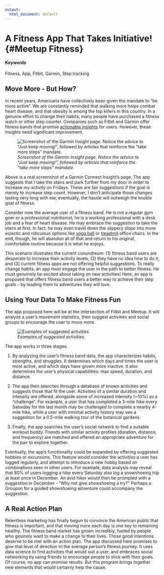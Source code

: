 ```yaml
---
output:
  html_document: default
---
```

# A Fitness App That Takes Initiative! {#Meetup Fitness}

#### Keywords

Fitness, App, Fitbit, Garmin, Step tracking

## Move More - But How?

In recent years, Americans have collectively been given the mandate to "be more active". We are constantly reminded that walking more helps combat heart disease, and that obesity is among the top killers in this country. In a genuine effort to change their habits, many people have purchased a fitness watch or other step counter. Companies such as Fitbit and Garmin offer fitness bands that promise [actionable insights](https://connect.garmin.com/en-US/features/insights) for users. However, these insights need significant improvement.

![*Screenshot of the Garmin Insight page. Notice the advice to "Just keep moving!", followed by articles that reinforce the "take more steps" mandate.*](./figures/figure01.png)  

Above is a real screenshot of a Garmin Connect Insight's page. The app suggests that I take the stairs and park further from my door in order to increase my activity on Fridays. These are fair suggestions if the goal is merely to increase step count. However, I don't anticipate those changes lasting very long with me; eventually, the hassle will outweigh the knoble goal of fitness.  

Consider now the average user of a fitness band. He is not a regular gym goer or a professional nutritionist; he is a working professional with a desk job and a fear of heart disease. He may embrace the suggestion to take the stairs at first. In fact, he may even travel down the slippery slope into more eclectic and ridiculous options like [yoga ball](https://officechairadvisor.com/yoga-ball-office-chair/) or [treadmill](https://www.thehumansolution.com/uplift-treadmill-desks/) office chairs. In the end, though, he will abandon all of that and return to his original, comfortable routine because it is what he enjoys.  

This scenario illustrates the current conundreum: (1) fitness band users are desperate to increase their activity levels, (2) they have no idea how to do it, and (3) current fitness apps are not offering helpful suggestions. To really change habits, an app must engage the user in the path to better fitness. He must genuinely be excited about taking on new activities! Here, an app is proposed that offers fitness band users a better way to achieve their step goals -- by leading them to adventures they will love.  


## Using Your Data To Make Fitness Fun 


The app proposed here will be at the intersection of Fitbit and Meetup. It will analyze a user's movement statistics, then suggest activities and social groups to encourage the user to move more.  

![*Examples of suggested activities*](./figures/figure02.jpg)  

The app works in three stages:  

1. By analyzing the user's fitness band data, the app characterizes habits, strengths, and struggles. It determines which days and times the user is most active, and which days have grown more inactive. It also determines the user's physical capabilities: max speed, duration, and distance.  

2. The app then searches through a database of known activities and suggests those that fit the user. Activities of a similar duration and intensity are offered, alongside some of increased intensity (~10%) as a "challenge".  For example, a user that has completed a 3-mile hike every Saturday for the last month may be challenged to complete a nearby 4-mile hike, while a user with minimal activity history may see a suggestion for a 0.5-mile walking tour of the botanical gardens.  

3. Finally, the app searches the user's social network to find a suitable workout buddy. Friends with similar activity profiles (duration, distance, and frequency) are matched and offered an appropriate adventure for the pair to explore together.  

Eventually, the app's functionality could be expanded by offering suggested hobbies or excursions. This feature would consider the activities a user has logged regularly, and attempt to introduce a new hobby based on combinations seen in other users. For example, data analysis may reveal that 80% of users logging a hike every Saturday also log a snowshoeing trip at least once in December. An avid hiker would then be prompted with a suggestion in December - "Why not give showshoeing a try?" Perhaps a Groupon for a guided showshoeing adventure could accompany the suggestion.


## A Real Action Plan

Relentless marketing has finally begun to convince the American public that fitness is important, and that moving more each day is one key to remaining healthy. The fitness band market has grown incredibly, fueled by people who geuinely want to make a change to their lives. Those good intentions deserve to be met with an action plan. The app discussed here promises to give that level of direction to the average person's fitness journey. It uses data science to find activities that would suit a user, and embraces social networking by using friends to encourage people to stick with their goals. Of course, no app can *promise* results. But this program brings together new elements that would certainly help the cause.
